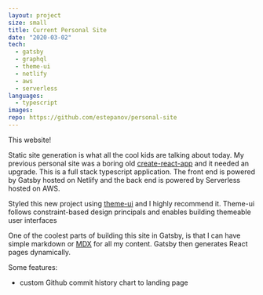 ```yaml
---
layout: project
size: small
title: Current Personal Site
date: "2020-03-02"
tech:
  - gatsby
  - graphql
  - theme-ui
  - netlify
  - aws
  - serverless
languages:
  - typescript
images:
repo: https://github.com/estepanov/personal-site
---
```


This website!

Static site generation is what all the cool kids are talking about today.
My previous personal site was a boring old [create-react-app](https://github.com/facebook/create-react-app) and it needed an upgrade.
This is a full stack typescript application.
The front end is powered by Gatsby hosted on Netlify and the back end is powered by Serverless hosted on AWS.

Styled this new project using [theme-ui](https://theme-ui.com) and I highly recommend it.
Theme-ui follows constraint-based design principals and enables building themeable user interfaces

One of the coolest parts of building this site in Gatsby, is that I can have simple markdown or [MDX](https://mdxjs.com) for all my content.
Gatsby then generates React pages dynamically.

Some features:
- custom Github commit history chart to landing page
